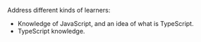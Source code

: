 <Title>Setup TypeScript</Title>

Address different kinds of learners:

- Knowledge of JavaScript, and an idea of what is TypeScript.
- TypeScript knowledge.
